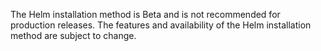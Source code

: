 The Helm installation method is Beta and is not recommended for production releases. The features and availability of the Helm installation method are subject to change.